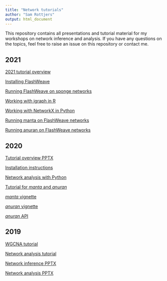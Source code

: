 ```yaml
---
title: "Network tutorials"
author: "Sam Rottjers"
output: html_document
---
```


This repository contains all presentations and tutorial material for my workshops on network inference and analysis. If you have any questions on the topics, feel free to raise an issue on this repository or contact me. 

## 2021

[2021 tutorial overview](https://ramellose.github.io/networktutorials/overview_workshop.html) 

[Installing FlashWeave](https://ramellose.github.io/networktutorials/installation_flashweave.html) 

[Running FlashWeave on sponge networks](https://ramellose.github.io/networktutorials/running_flashweave.html)

[Working with igraph in R](https://ramellose.github.io/networktutorials/igraph_networks.html) 

[Working with NetworkX in Python](https://ramellose.github.io/networktutorials/python_networks.html)  

[Running manta on FlashWeave networks](https://ramellose.github.io/networktutorials/workshop_manta.html)  

[Running anuran on FlashWeave networks](https://ramellose.github.io/networktutorials/workshop_anuran.html) 

## 2020

[Tutorial overview PPTX](https://github.com/ramellose/networktutorials/raw/master/Workshop%20network%20analysis%202020/Workshop%20overview.pptx)

[Installation instructions](https://ramellose.github.io/networktutorials/installation.html)

[Network analysis with Python](https://ramellose.github.io/networktutorials/python_networks.html)

[Tutorial for _manta_ and _anuran_](https://ramellose.github.io/networktutorials/workshop_demo.html)

[_manta_ vignette](https://ramellose.github.io/manta/demo_manta.html)

[_anuran_ vignette](https://ramellose.github.io/anuran/demo_anuran.html)

[_anuran_ API](https://ramellose.github.io/anuran/demo_API.html)

## 2019

[WGCNA tutorial](https://ramellose.github.io/networktutorials/wgcna.html)

[Network analysis tutorial](https://ramellose.github.io/networktutorials/workshop_MDA.html)

[Network inference PPTX](https://github.com/ramellose/networktutorials/raw/master/Workshop%20network%20analysis%202019/Network%20inference.pptx)

[Network analysis PPTX](https://github.com/ramellose/networktutorials/raw/master/Workshop%20network%20analysis%202019/Network%20analysis.pptx)
